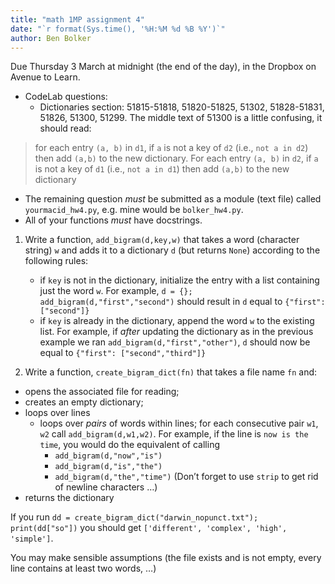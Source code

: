 ```yaml
---
title: "math 1MP assignment 4"
date: "`r format(Sys.time(), '%H:%M %d %B %Y')`"
author: Ben Bolker
---
```


Due Thursday 3 March at midnight (the end of the day), in the Dropbox on Avenue to Learn.

- CodeLab questions:
   - Dictionaries section: 51815-51818, 51820-51825, 51302, 51828-51831, 51826, 51300, 51299. The middle text of 51300 is a little confusing, it should read:

>  for each entry `(a, b)` in `d1`, if `a` is not a key of `d2` (i.e., `not a in d2`) then add `(a,b)` to the new dictionary. For each entry `(a, b)` in `d2`, if `a` is not a key of `d1` (i.e., `not a in d1`) then add `(a,b)` to the new dictionary 

- The remaining question *must* be submitted as a module (text file) called `yourmacid_hw4.py`, e.g. mine would be `bolker_hw4.py`.
- All of your functions *must* have docstrings.

1. Write a function, `add_bigram(d,key,w)` that takes a word (character string) `w` and adds it to a dictionary `d` (but returns `None`) according to the following rules:

    - if `key` is not in the dictionary, initialize the entry with a list containing just the word `w`. For example, `d = {}; add_bigram(d,"first","second")` should result in `d` equal to `{"first": ["second"]}`
	- if `key` is already in the dictionary, append the word `w` to the existing list. For example, if *after* updating the dictionary as in the previous example we ran `add_bigram(d,"first","other")`, `d` should now be equal to `{"first": ["second","third"]}`

2. Write a function, `create_bigram_dict(fn)` that takes a file name `fn` and:

- opens the associated file for reading;
- creates an empty dictionary;
- loops over lines
     - loops over *pairs* of words within lines; for each consecutive pair `w1`, `w2` call `add_bigram(d,w1,w2)`.  For example, if the line is `now is the time`, you would do the equivalent of calling
	     - `add_bigram(d,"now","is")`
		 - `add_bigram(d,"is","the")`
		 - `add_bigram(d,"the","time")`
(Don't forget to use `strip` to get rid of newline characters ...)
- returns the dictionary

If you run `dd = create_bigram_dict("darwin_nopunct.txt"); print(dd["so"])` you should get `['different', 'complex', 'high', 'simple']`.

You may make sensible assumptions (the file exists and is not empty, every line contains at least two words, ...)
